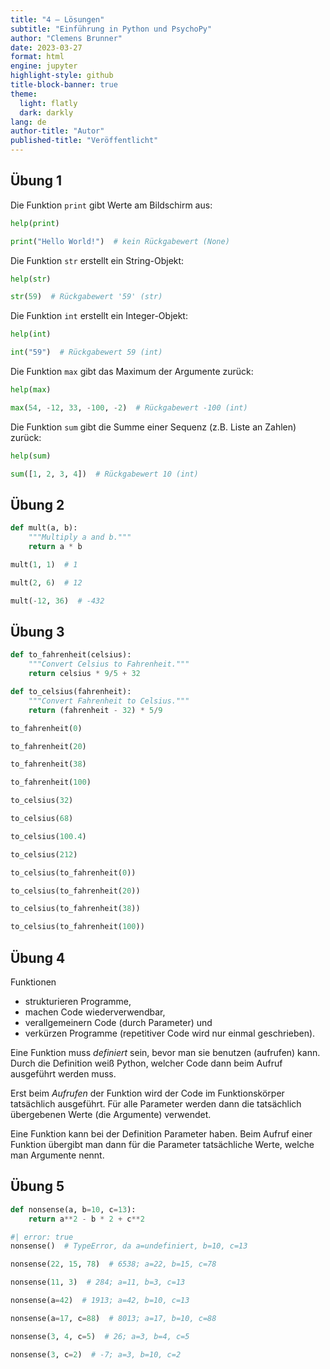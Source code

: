 ```yaml
---
title: "4 – Lösungen"
subtitle: "Einführung in Python und PsychoPy"
author: "Clemens Brunner"
date: 2023-03-27
format: html
engine: jupyter
highlight-style: github
title-block-banner: true
theme:
  light: flatly
  dark: darkly
lang: de
author-title: "Autor"
published-title: "Veröffentlicht"
---
```


## Übung 1

Die Funktion `print` gibt Werte am Bildschirm aus:

```python
help(print)
```

```python
print("Hello World!")  # kein Rückgabewert (None)
```

Die Funktion `str` erstellt ein String-Objekt:

```python
help(str)
```

```python
str(59)  # Rückgabewert '59' (str)
```

Die Funktion `int` erstellt ein Integer-Objekt:

```python
help(int)
```

```python
int("59")  # Rückgabewert 59 (int)
```

Die Funktion `max` gibt das Maximum der Argumente zurück:

```python
help(max)
```

```python
max(54, -12, 33, -100, -2)  # Rückgabewert -100 (int)
```

Die Funktion `sum` gibt die Summe einer Sequenz (z.B. Liste an Zahlen) zurück:

```python
help(sum)
```

```python
sum([1, 2, 3, 4])  # Rückgabewert 10 (int)
```


## Übung 2

```python
def mult(a, b):
    """Multiply a and b."""
    return a * b
```

```python
mult(1, 1)  # 1
```

```python
mult(2, 6)  # 12
```

```python
mult(-12, 36)  # -432
```


## Übung 3

```python
def to_fahrenheit(celsius):
    """Convert Celsius to Fahrenheit."""
    return celsius * 9/5 + 32
```

```python
def to_celsius(fahrenheit):
    """Convert Fahrenheit to Celsius."""
    return (fahrenheit - 32) * 5/9
```

```python
to_fahrenheit(0)
```

```python
to_fahrenheit(20)
```

```python
to_fahrenheit(38)
```

```python
to_fahrenheit(100)
```

```python
to_celsius(32)
```

```python
to_celsius(68)
```

```python
to_celsius(100.4)
```

```python
to_celsius(212)
```

```python
to_celsius(to_fahrenheit(0))
```

```python
to_celsius(to_fahrenheit(20))
```

```python
to_celsius(to_fahrenheit(38))
```

```python
to_celsius(to_fahrenheit(100))
```


## Übung 4

Funktionen

- strukturieren Programme,
- machen Code wiederverwendbar,
- verallgemeinern Code (durch Parameter) und
- verkürzen Programme (repetitiver Code wird nur einmal geschrieben).

Eine Funktion muss *definiert* sein, bevor man sie benutzen (aufrufen) kann. Durch die Definition weiß Python, welcher Code dann beim Aufruf ausgeführt werden muss.

Erst beim *Aufrufen* der Funktion wird der Code im Funktionskörper tatsächlich ausgeführt. Für alle Parameter werden dann die tatsächlich übergebenen Werte (die Argumente) verwendet.

Eine Funktion kann bei der Definition Parameter haben. Beim Aufruf einer Funktion übergibt man dann für die Parameter tatsächliche Werte, welche man Argumente nennt.


## Übung 5

```python
def nonsense(a, b=10, c=13):
    return a**2 - b * 2 + c**2
```

```python
#| error: true
nonsense()  # TypeError, da a=undefiniert, b=10, c=13
```

```python
nonsense(22, 15, 78)  # 6538; a=22, b=15, c=78
```

```python
nonsense(11, 3)  # 284; a=11, b=3, c=13
```

```python
nonsense(a=42)  # 1913; a=42, b=10, c=13
```

```python
nonsense(a=17, c=88)  # 8013; a=17, b=10, c=88
```

```python
nonsense(3, 4, c=5)  # 26; a=3, b=4, c=5
```

```python
nonsense(3, c=2)  # -7; a=3, b=10, c=2
```

